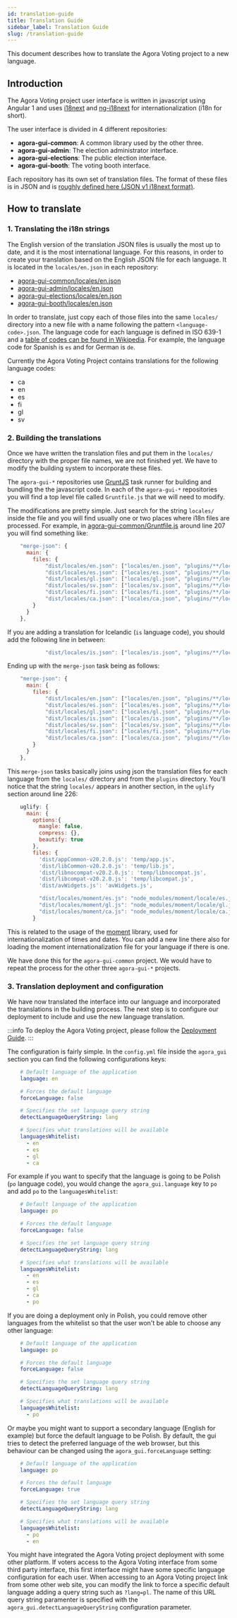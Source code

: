 ```yaml
---
id: translation-guide
title: Translation Guide
sidebar_label: Translation Guide
slug: /translation-guide
---
```


This document describes how to translate the Agora Voting project to a new 
language.

## Introduction

The Agora Voting project user interface is written in javascript using Angular 1
and uses [i18next](https://www.i18next.com/) and 
[ng-i18next](https://www.npmjs.com/package/ng-i18next) for internationalization 
(i18n for short).

The user interface is divided in 4 different repositories:
- **agora-gui-common**: A common library used by the other three.
- **agora-gui-admin**: The election administrator interface.
- **agora-gui-elections**: The public election interface.
- **agora-gui-booth**: The voting booth interface.

Each repository has its own set of translation files. The format of these files
is in JSON and is [roughly defined here (JSON v1 i18next format)](https://www.i18next.com/misc/json-format#i-18-next-json-v1).

## How to translate

### 1. Translating the i18n strings

The English version of the translation JSON files is usually the most up to 
date, and it is the most international language. For this reasons, in order to 
create your translation based on the English JSON file for each language. It is
located in the `locales/en.json` in each repository:

- [agora-gui-common/locales/en.json](https://github.com/agoravoting/agora-gui-common/blob/master/locales/en.json)
- [agora-gui-admin/locales/en.json](https://github.com/agoravoting/agora-gui-admin/blob/master/locales/en.json)
- [agora-gui-elections/locales/en.json](https://github.com/agoravoting/agora-gui-elections/blob/master/locales/en.json)
- [agora-gui-booth/locales/en.json](https://github.com/agoravoting/agora-gui-booth/blob/master/locales/en.json)

In order to translate, just copy each of those files into the same `locales/`
directory into a new file with a name following the pattern 
`<language-code>.json`. The language code for each language is defined in 
ISO 639-1 and a [table of codes can be found in Wikipedia](https://en.wikipedia.org/wiki/List_of_ISO_639-1_codes). For example, the language code for Spanish is `es`
and for German is `de`.

Currently the Agora Voting Project contains translations for the following 
language codes:
- ca
- en
- es
- fi
- gl
- sv

### 2. Building the translations

Once we have written the translation files and put them in the `locales/` 
directory with the proper file names, we are not finished yet. We have to modify
the building system to incorporate these files.

The `agora-gui-*` repositories use [GruntJS](https://gruntjs.com/) task runner 
for building and bundling the the javascript code. In each of the `agora-gui-*`
repositories you will find a top level file called `Gruntfile.js` that we will
need to modify.

The modifications are pretty simple. Just search for the string `locales/` 
inside the file and you will find usually one or two places where i18n files 
are processed. For example, in [agora-gui-common/Gruntfile.js](https://github.com/agoravoting/agora-gui-common/blob/master/Gruntfile.js#L207) around line 207 you will find 
something like:

```js
    "merge-json": {
      main: {
        files: {
            "dist/locales/en.json": ["locales/en.json", "plugins/**/locales/en.json"],
            "dist/locales/es.json": ["locales/es.json", "plugins/**/locales/es.json"],
            "dist/locales/gl.json": ["locales/gl.json", "plugins/**/locales/gl.json"],
            "dist/locales/sv.json": ["locales/sv.json", "plugins/**/locales/sv.json"],
            "dist/locales/fi.json": ["locales/fi.json", "plugins/**/locales/fi.json"],
            "dist/locales/ca.json": ["locales/ca.json", "plugins/**/locales/ca.json"]
        }
      }
    },
```

If you are adding a translation for Icelandic (`is` language code), you should 
add the following line in between:

```js
            "dist/locales/is.json": ["locales/is.json", "plugins/**/locales/is.json"],
```

Ending up with the `merge-json` task being as follows:

```js
    "merge-json": {
      main: {
        files: {
            "dist/locales/en.json": ["locales/en.json", "plugins/**/locales/en.json"],
            "dist/locales/es.json": ["locales/es.json", "plugins/**/locales/es.json"],
            "dist/locales/gl.json": ["locales/gl.json", "plugins/**/locales/gl.json"],
            "dist/locales/is.json": ["locales/is.json", "plugins/**/locales/is.json"],
            "dist/locales/sv.json": ["locales/sv.json", "plugins/**/locales/sv.json"],
            "dist/locales/fi.json": ["locales/fi.json", "plugins/**/locales/fi.json"],
            "dist/locales/ca.json": ["locales/ca.json", "plugins/**/locales/ca.json"]
        }
      }
    },
```

This `merge-json` tasks basically joins using json the translation files for
each language from the `locales/` directory and from the `plugins` directory.
You'll notice that the string `locales/` appears in another section, in the
`uglify` section around line 226:

```js
    uglify: {
      main: {
        options:{
          mangle: false,
          compress: {},
          beautify: true
        },
        files: {
          'dist/appCommon-v20.2.0.js': 'temp/app.js',
          'dist/libCommon-v20.2.0.js': 'temp/lib.js',
          'dist/libnocompat-v20.2.0.js': 'temp/libnocompat.js',
          'dist/libcompat-v20.2.0.js': 'temp/libcompat.js',
          'dist/avWidgets.js': 'avWidgets.js',

          "dist/locales/moment/es.js": "node_modules/moment/locale/es.js",
          "dist/locales/moment/gl.js": "node_modules/moment/locale/gl.js",
          "dist/locales/moment/ca.js": "node_modules/moment/locale/ca.js"
        }
```

This is related to the usage of the [moment](https://momentjs.com/) library,
used for internationalization of times and dates. You can add a new line there
also for loading the moment internationalization file for your language if there
is one.

We have done this for the `agora-gui-common` project. We would have to repeat
the process for the other three `agora-gui-*` projects.

### 3. Translation deployment and configuration

We have now translated the interface into our language and incorporated the
translations in the building process. The next step is to configure our 
deployment to include and use the new language translation.

:::info
To deploy the Agora Voting project, please follow the [Deployment Guide](deployment.mdx).
:::

The configuration is fairly simple. In the `config.yml` file inside the 
`agora_gui` section you can find the following configurations keys:

```yaml
    # Default language of the application
    language: en

    # Forces the default language
    forceLanguage: false

    # Specifies the set language query string
    detectLanguageQueryString: lang

    # Specifies what translations will be available
    languagesWhitelist:
      - en
      - es
      - gl
      - ca
```

For example if you want to specify that the language is going to be Polish 
(`po` language code), you would change the `agora_gui.language` key to `po` and
add `po` to the `languagesWhitelist`:

```yaml
    # Default language of the application
    language: po

    # Forces the default language
    forceLanguage: false

    # Specifies the set language query string
    detectLanguageQueryString: lang

    # Specifies what translations will be available
    languagesWhitelist:
      - en
      - es
      - gl
      - ca
      - po
```

If you are doing a deployment only in Polish, you could remove other languages
from the whitelist so that the user won't be able to choose any other language: 

```yaml
    # Default language of the application
    language: po

    # Forces the default language
    forceLanguage: false

    # Specifies the set language query string
    detectLanguageQueryString: lang

    # Specifies what translations will be available
    languagesWhitelist:
      - po
```

Or maybe you might want to support a secondary language (English for example)
but force the default language to be Polish. By default, the gui tries to 
detect the preferred language of the web browser, but this behaviour can be
changed using the `agora_gui.forceLanguage` setting:

```yaml
    # Default language of the application
    language: po

    # Forces the default language
    forceLanguage: true

    # Specifies the set language query string
    detectLanguageQueryString: lang

    # Specifies what translations will be available
    languagesWhitelist:
      - po
      - en
```

You might have integrated the Agora Voting project deployment with some other 
platform. If voters access to the Agora Voting interface from some third party
interface, this first interface might have some specific language configuration
for each user.  When accessing to an Agora Voting project link from some other 
web site, you can modify the link to force a specific default language adding
a query string such as `?lang=pl`. The name of this URL query string paramenter
is specified with the `agora_gui.detectLanguageQueryString` configuration 
parameter.